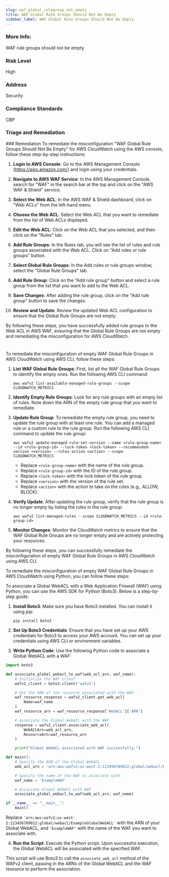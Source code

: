 ```yaml
---
slug: waf_global_rulegroup_not_empty
title: WAF Global Rule Groups Should Not Be Empty
sidebar_label: WAF Global Rule Groups Should Not Be Empty
---
```


### More Info:

WAF rule groups should not be empty

### Risk Level

High

### Address

Security

### Compliance Standards

CBP

### Triage and Remediation
<Tabs>
<Tab title='Remediation'>
### Remediation

<AccordionGroup>
<Accordion title='Using Console' defaultOpen='true'>
To remediate the misconfiguration "WAF Global Rule Groups Should Not Be Empty" for AWS CloudWatch using the AWS console, follow these step-by-step instructions:

1. **Login to AWS Console**: Go to the AWS Management Console (https://aws.amazon.com/) and login using your credentials.

2. **Navigate to AWS WAF Service**: In the AWS Management Console, search for "WAF" in the search bar at the top and click on the "AWS WAF & Shield" service.

3. **Select the Web ACL**: In the AWS WAF & Shield dashboard, click on "Web ACLs" from the left-hand menu.

4. **Choose the Web ACL**: Select the Web ACL that you want to remediate from the list of Web ACLs displayed.

5. **Edit the Web ACL**: Click on the Web ACL that you selected, and then click on the "Rules" tab.

6. **Add Rule Groups**: In the Rules tab, you will see the list of rules and rule groups associated with the Web ACL. Click on "Add rules or rule groups" button.

7. **Select Global Rule Groups**: In the Add rules or rule groups window, select the "Global Rule Groups" tab.

8. **Add Rule Group**: Click on the "Add rule group" button and select a rule group from the list that you want to add to the Web ACL.

9. **Save Changes**: After adding the rule group, click on the "Add rule group" button to save the changes.

10. **Review and Update**: Review the updated Web ACL configuration to ensure that the Global Rule Groups are not empty.

By following these steps, you have successfully added rule groups to the Web ACL in AWS WAF, ensuring that the Global Rule Groups are not empty and remediating the misconfiguration for AWS CloudWatch.

#
</Accordion>

<Accordion title='Using CLI'>
To remediate the misconfiguration of empty WAF Global Rule Groups in AWS CloudWatch using AWS CLI, follow these steps:

1. **List WAF Global Rule Groups**: First, list all the WAF Global Rule Groups to identify the empty ones. Run the following AWS CLI command:
   ```
   aws wafv2 list-available-managed-rule-groups --scope CLOUDWATCH_METRICS
   ```

2. **Identify Empty Rule Groups**: Look for any rule groups with an empty list of rules. Note down the ARN of the empty rule group that you want to remediate.

3. **Update Rule Group**: To remediate the empty rule group, you need to update the rule group with at least one rule. You can add a managed rule or a custom rule to the rule group. Run the following AWS CLI command to update the rule group:
   ```
   aws wafv2 update-managed-rule-set-version --name <rule-group-name> --id <rule-group-id> --lock-token <lock-token> --recommended-version <version> --rules-action <action> --scope CLOUDWATCH_METRICS
   ```

   - Replace `<rule-group-name>` with the name of the rule group.
   - Replace `<rule-group-id>` with the ID of the rule group.
   - Replace `<lock-token>` with the lock token of the rule group.
   - Replace `<version>` with the version of the rule set.
   - Replace `<action>` with the action to take on the rules (e.g., ALLOW, BLOCK).

4. **Verify Update**: After updating the rule group, verify that the rule group is no longer empty by listing the rules in the rule group:
   ```
   aws wafv2 list-managed-rules --scope CLOUDWATCH_METRICS --id <rule-group-id>
   ```

5. **Monitor Changes**: Monitor the CloudWatch metrics to ensure that the WAF Global Rule Groups are no longer empty and are actively protecting your resources.

By following these steps, you can successfully remediate the misconfiguration of empty WAF Global Rule Groups in AWS CloudWatch using AWS CLI.
</Accordion>

<Accordion title='Using Python'>
To remediate the misconfiguration of empty WAF Global Rule Groups in AWS CloudWatch using Python, you can follow these steps:

To associate a Global WebACL with a Web Application Firewall (WAF) using Python, you can use the AWS SDK for Python (Boto3). Below is a step-by-step guide:

1. **Install Boto3**: Make sure you have Boto3 installed. You can install it using pip:
   ```
   pip install boto3
   ```

2. **Set Up Boto3 Credentials**: Ensure that you have set up your AWS credentials for Boto3 to access your AWS account. You can set up your credentials using AWS CLI or environment variables.

3. **Write Python Code**: Use the following Python code to associate a Global WebACL with a WAF:

```python
import boto3

def associate_global_webacl_to_waf(web_acl_arn, waf_name):
    # Initialize the WAF client
    wafv2_client = boto3.client('wafv2')

    # Get the ARN of the resource associated with the WAF
    waf_resource_response = wafv2_client.get_web_acl(
        Name=waf_name
    )
    waf_resource_arn = waf_resource_response['WebACL']['ARN']

    # Associate the Global WebACL with the WAF
    response = wafv2_client.associate_web_acl(
        WebACLArn=web_acl_arn,
        ResourceArn=waf_resource_arn
    )

    print("Global WebACL associated with WAF successfully.")

def main():
    # Specify the ARN of the Global WebACL
    web_acl_arn = 'arn:aws:wafv2:us-west-2:123456789012:global/webacl/ExampleGlobalWebACL'

    # Specify the name of the WAF to associate with
    waf_name = 'ExampleWAF'

    # Associate Global WebACL with WAF
    associate_global_webacl_to_waf(web_acl_arn, waf_name)

if __name__ == "__main__":
    main()
```

Replace `'arn:aws:wafv2:us-west-2:123456789012:global/webacl/ExampleGlobalWebACL'` with the ARN of your Global WebACL, and `'ExampleWAF'` with the name of the WAF you want to associate with. 

4. **Run the Script**: Execute the Python script. Upon successful execution, the Global WebACL will be associated with the specified WAF.

This script will use Boto3 to call the `associate_web_acl` method of the WAFv2 client, passing in the ARNs of the Global WebACL and the WAF resource to perform the association.

</Accordion>
</AccordionGroup>
</Tab>
</Tabs>